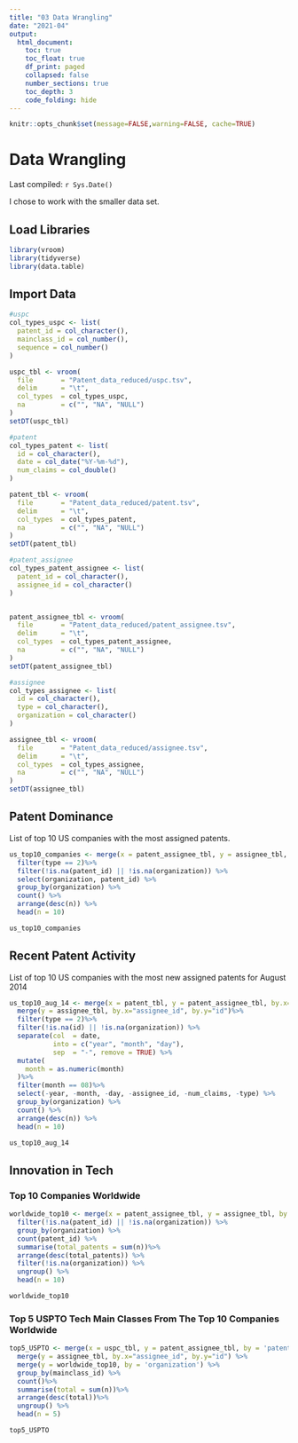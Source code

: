 ```yaml
---
title: "03 Data Wrangling"
date: "2021-04"
output:
  html_document:
    toc: true
    toc_float: true
    df_print: paged
    collapsed: false
    number_sections: true
    toc_depth: 3
    code_folding: hide
---
```


```r
knitr::opts_chunk$set(message=FALSE,warning=FALSE, cache=TRUE)
```

# Data Wrangling

Last compiled: `r Sys.Date()`

I chose to work with the smaller data set.

## Load Libraries

```r
library(vroom)
library(tidyverse)
library(data.table)
```

## Import Data

```r
#uspc
col_types_uspc <- list(
  patent_id = col_character(),
  mainclass_id = col_number(),
  sequence = col_number()
)

uspc_tbl <- vroom(
  file       = "Patent_data_reduced/uspc.tsv",
  delim      = "\t",
  col_types  = col_types_uspc,
  na         = c("", "NA", "NULL")
)
setDT(uspc_tbl)

#patent
col_types_patent <- list(
  id = col_character(),
  date = col_date("%Y-%m-%d"),
  num_claims = col_double()
)

patent_tbl <- vroom(
  file       = "Patent_data_reduced/patent.tsv", 
  delim      = "\t", 
  col_types  = col_types_patent,
  na         = c("", "NA", "NULL")
)
setDT(patent_tbl)

#patent_assignee
col_types_patent_assignee <- list(
  patent_id = col_character(),
  assignee_id = col_character()
)


patent_assignee_tbl <- vroom(
  file       = "Patent_data_reduced/patent_assignee.tsv",
  delim      = "\t",
  col_types  = col_types_patent_assignee,
  na         = c("", "NA", "NULL")
)
setDT(patent_assignee_tbl)

#assignee
col_types_assignee <- list(
  id = col_character(),
  type = col_character(),
  organization = col_character()
)

assignee_tbl <- vroom(
  file       = "Patent_data_reduced/assignee.tsv",
  delim      = "\t",
  col_types  = col_types_assignee,
  na         = c("", "NA", "NULL")
)
setDT(assignee_tbl)
```

## Patent Dominance

List of top 10 US companies with the most assigned patents.
```r
us_top10_companies <- merge(x = patent_assignee_tbl, y = assignee_tbl, by.x="assignee_id", by.y="id") %>%
  filter(type == 2)%>%
  filter(!is.na(patent_id) || !is.na(organization)) %>%
  select(organization, patent_id) %>%
  group_by(organization) %>%
  count() %>%
  arrange(desc(n)) %>%  
  head(n = 10)

us_top10_companies
```

## Recent Patent Activity

List of top 10 US companies with the most new assigned patents for August 2014
```r
us_top10_aug_14 <- merge(x = patent_tbl, y = patent_assignee_tbl, by.x="id", by.y="patent_id") %>%
  merge(y = assignee_tbl, by.x="assignee_id", by.y="id")%>%
  filter(type == 2)%>%
  filter(!is.na(id) || !is.na(organization)) %>%
  separate(col  = date,
           into = c("year", "month", "day"),
           sep  = "-", remove = TRUE) %>%
  mutate(
    month = as.numeric(month)
  )%>%
  filter(month == 08)%>%
  select(-year, -month, -day, -assignee_id, -num_claims, -type) %>%
  group_by(organization) %>%
  count() %>%
  arrange(desc(n)) %>%  
  head(n = 10)

us_top10_aug_14
```

## Innovation in Tech

### Top 10 Companies Worldwide

```r
worldwide_top10 <- merge(x = patent_assignee_tbl, y = assignee_tbl, by.x="assignee_id", by.y="id") %>%
  filter(!is.na(patent_id) || !is.na(organization)) %>%
  group_by(organization) %>%
  count(patent_id) %>%
  summarise(total_patents = sum(n))%>%
  arrange(desc(total_patents)) %>%
  filter(!is.na(organization)) %>%
  ungroup() %>%
  head(n = 10)

worldwide_top10
```

### Top 5 USPTO Tech Main Classes From The Top 10 Companies Worldwide

```r
top5_USPTO <- merge(x = uspc_tbl, y = patent_assignee_tbl, by = 'patent_id') %>%
  merge(y = assignee_tbl, by.x="assignee_id", by.y="id") %>%
  merge(y = worldwide_top10, by = 'organization') %>%
  group_by(mainclass_id) %>%
  count()%>%
  summarise(total = sum(n))%>%
  arrange(desc(total))%>%
  ungroup() %>%
  head(n = 5)

top5_USPTO
```